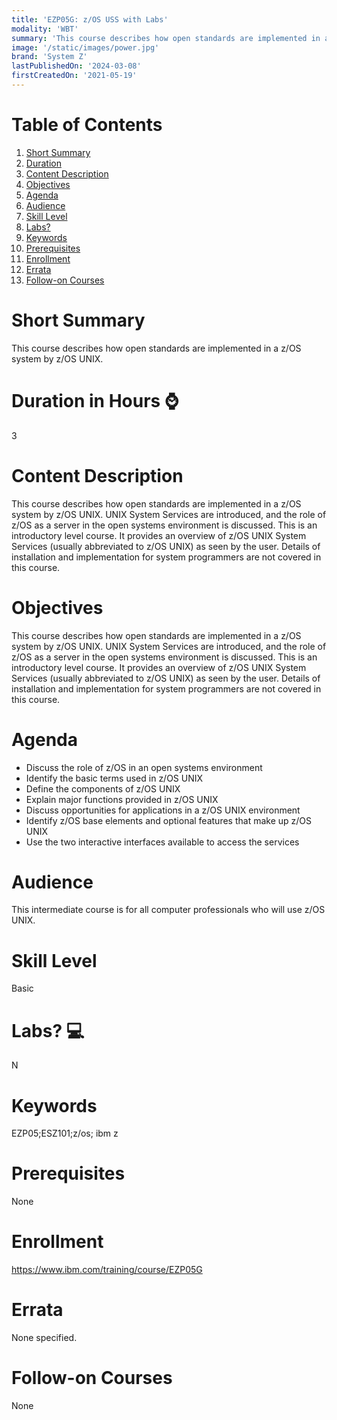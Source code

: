 ```yaml
---
title: 'EZP05G: z/OS USS with Labs'
modality: 'WBT'
summary: 'This course describes how open standards are implemented in a z/OS system by z/OS UNIX.'
image: '/static/images/power.jpg'
brand: 'System Z'
lastPublishedOn: '2024-03-08'
firstCreatedOn: '2021-05-19'
---
```

# Table of Contents
1.  [Short Summary](#short-summary)
2.  [Duration](#duration-in-hours-)
3.  [Content Description](#content-description)
4.  [Objectives](#objectives)
5.  [Agenda](#agenda)
6.  [Audience](#audience)
7.  [Skill Level](#skill-level)
8.  [Labs?](#labs-)
9.  [Keywords](#keywords)
10. [Prerequisites](#prerequisites)
11. [Enrollment](#enrollment)
12. [Errata](#errata)
13. [Follow-on Courses](#follow-on-courses)

# Short Summary
This course describes how open standards are implemented in a z/OS system by z/OS UNIX.

# Duration in Hours ⌚
3

# Content Description
This course describes how open standards are implemented in a z/OS system by z/OS UNIX. UNIX System Services are introduced, and the role of z/OS as a server in the open systems environment is discussed. This is an introductory level course. It provides an overview of z/OS UNIX System Services (usually abbreviated to z/OS UNIX) as seen by the user. Details of installation and implementation for system programmers are not covered in this course.



# Objectives
This course describes how open standards are implemented in a z/OS system by z/OS UNIX. UNIX System Services are introduced, and the role of z/OS as a server in the open systems environment is discussed. This is an introductory level course. It provides an overview of z/OS UNIX System Services (usually abbreviated to z/OS UNIX) as seen by the user. Details of installation and implementation for system programmers are not covered in this course.



# Agenda
* Discuss the role of z/OS in an open systems environment
* Identify the basic terms used in z/OS UNIX
* Define the components of z/OS UNIX
* Explain major functions provided in z/OS UNIX
* Discuss opportunities for applications in a z/OS UNIX environment
* Identify z/OS base elements and optional features that make up z/OS UNIX
* Use the two interactive interfaces available to access the services


# Audience
This intermediate course is for all computer professionals who will use z/OS UNIX.



# Skill Level
Basic

# Labs? 💻
N

# Keywords
EZP05;ESZ101;z/os; ibm z

# Prerequisites
None

# Enrollment
https://www.ibm.com/training/course/EZP05G

# Errata
None specified.

# Follow-on Courses
None

